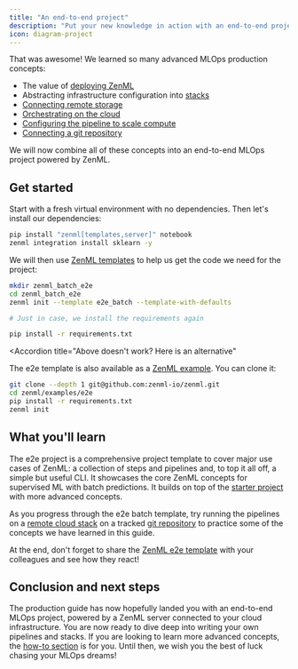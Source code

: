 ```yaml
---
title: "An end-to-end project"
description: "Put your new knowledge in action with an end-to-end project"
icon: diagram-project
---
```


That was awesome! We learned so many advanced MLOps production concepts:

* The value of [deploying ZenML](v/0.66.0/user-guide/guides/production-guide/deploying-zenml)
* Abstracting infrastructure configuration into [stacks](v/0.66.0/user-guide/guides/production-guide/understand-stacks)
* [Connecting remote storage](v/0.66.0/user-guide/guides/production-guide/remote-storage)
* [Orchestrating on the cloud](v/0.66.0/user-guide/guides/production-guide/cloud-orchestration)
* [Configuring the pipeline to scale compute](v/0.66.0/user-guide/guides/production-guide/configure-pipeline)
* [Connecting a git repository](v/0.66.0/user-guide/guides/production-guide/connect-code-repository)

We will now combine all of these concepts into an end-to-end MLOps project powered by ZenML.

## Get started

Start with a fresh virtual environment with no dependencies. Then let's install our dependencies:

```Bash
pip install "zenml[templates,server]" notebook
zenml integration install sklearn -y
```

We will then use [ZenML templates](v/0.66.0/usage/project-setup/setting-up-a-project-repository/using-project-templates) to help us get the code we need for the project:

```bash
mkdir zenml_batch_e2e
cd zenml_batch_e2e
zenml init --template e2e_batch --template-with-defaults

# Just in case, we install the requirements again

pip install -r requirements.txt
```
<Accordion
  title="Above doesn't work? Here is an alternative"
>
The e2e template is also available as a [ZenML example](https://github.com/zenml-io/zenml/tree/main/examples/e2e). You can clone it:

```Bash
git clone --depth 1 git@github.com:zenml-io/zenml.git
cd zenml/examples/e2e
pip install -r requirements.txt
zenml init
```
</Accordion>


## What you'll learn

The e2e project is a comprehensive project template to cover major use cases of ZenML: a collection of steps and pipelines and, to top it all off, a simple but useful CLI. It showcases the core ZenML concepts for supervised ML with batch predictions. It builds on top of the [starter project](v/0.66.0/user-guide/guides/starter-guide/starter-project) with more advanced concepts.

As you progress through the e2e batch template, try running the pipelines on a [remote cloud stack](v/0.66.0/user-guide/guides/production-guide/cloud-orchestration) on a tracked [git repository](v/0.66.0/user-guide/guides/production-guide/connect-code-repository) to practice some of the concepts we have learned in this guide.

At the end, don't forget to share the [ZenML e2e template](https://github.com/zenml-io/template-e2e-batch) with your colleagues and see how they react!

## Conclusion and next steps

The production guide has now hopefully landed you with an end-to-end MLOps project, powered by a ZenML server connected to your cloud infrastructure. You are now ready to dive deep into writing your own pipelines and stacks. If you are looking to learn more advanced concepts, the [how-to section](v/0.66.0/usage/pipelines/build-pipelines/build-pipelines) is for you. Until then, we wish you the best of luck chasing your MLOps dreams!
